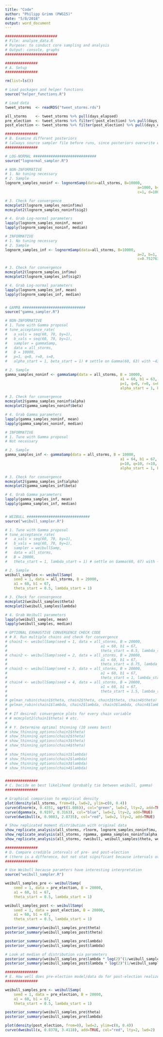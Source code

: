 ```yaml
---
title: "Code"
author: "Philipp Grimm (PWG15)"
date: "5/8/2018"
output: word_document
---
```


```r

########################
# File: analyze_data.R
# Purpose: to conduct core sampling and analysis
# Output: console, graphs
########################

###############
# A. Setup 
###############

rm(list=ls())

# Load packages and helper functions
source("helper_functions.R")

# Load data
tweet_storms  <- readRDS("tweet_storms.rds")

all_storms    <- tweet_storms %>% pull(days_elapsed)
pre_election  <- tweet_storms %>% filter(!post_election) %>% pull(days_elapsed)
post_election <- tweet_storms %>% filter(post_election) %>% pull(days_elapsed)

###############
# B. Examine different posteriors 
# (always source sampler file before runs, since posteriors overwrite each other) 
###############

# LOG-NORMAL #############################
source("lognormal_sampler.R")

# NON-INFORMATIVE
# 1. No tuning necessary
# 2. Sample 
lognorm_samples_noninf <- lognormSamp(data=all_storms, B=10000, 
															 a=1000, b=1000, 
															 c=1, d=1000)

# 3. Check for convergence
mcmcplot2(lognorm_samples_noninf$mu)
mcmcplot2(lognorm_samples_noninf$sig2)

# 4. Grab Log-normal parameters
lapply(lognorm_samples_noninf, mean)
lapply(lognorm_samples_noninf, median)

# INFORMATIVE
# 1. No tuning necessary
# 2. Sample 
lognorm_samples_inf <- lognormSamp(data=all_storms, B=10000, 
															 a=2, b=1, 
															 c=0.752763, d=1)

# 3. Check for convergence
mcmcplot2(lognorm_samples_inf$mu)
mcmcplot2(lognorm_samples_inf$sig2)

# 4. Grab Log-normal parameters
lapply(lognorm_samples_inf, mean)
lapply(lognorm_samples_inf, median)


# GAMMA #############################
source("gamma_sampler.R")

# NON-INFORMATIVE
# 1. Tune with Gamma proposal
# tune_acceptance_rate(
# 	a_vals = seq(60, 70, by=1),
# 	b_vals = seq(60, 70, by=1),
# 	sampler = gammaSamp,
# 	data = all_storms,
# 	B = 10000,
# 	p=1, q=0, r=0, s=0,
# 	alpha_start = 1, beta_start = 1) # settle on Gamma(60, 63) with ~43% acceptance

# 2. Sample 
gamma_samples_noninf <- gammaSamp(data = all_storms, B = 10000,
													 a1 = 60, b1 = 63,
													 p=1, q=0, r=0, s=0,
													 alpha_start = 1, beta_start = 1)

# 3. Check for convergence
mcmcplot2(gamma_samples_noninf$alpha)
mcmcplot2(gamma_samples_noninf$beta)

# 4. Grab Gamma parameters
lapply(gamma_samples_noninf, mean)
lapply(gamma_samples_noninf, median)

# INFORMATIVE
# 1. Tune with Gamma proposal
# Not necessary

# 2. Sample 
gamma_samples_inf <- gammaSamp(data = all_storms, B = 10000,
													 a1 = 64, b1 = 67,
													 p=10, q=10, r=10, s=10,
													 alpha_start = 1, beta_start = 1)

# 3. Check for convergence
mcmcplot2(gamma_samples_inf$alpha)
mcmcplot2(gamma_samples_inf$beta)

# 4. Grab Gamma parameters
lapply(gamma_samples_inf, mean)
lapply(gamma_samples_inf, median)


# WEIBULL #############################
source("weibull_sampler.R")

# 1. Tune with Gamma proposal
# tune_acceptance_rate(
# 	a_vals = seq(60, 70, by=1),
# 	b_vals = seq(60, 70, by=1),
# 	sampler = weibullSamp,
# 	data = all_storms,
# 	B = 20000,
# 	theta_start = 1, lambda_start = 1) # settle on Gamma(60, 67) with ~44% acceptance

# 2. Sample 
weibull_samples <- weibullSamp(
	seed = 1, data = all_storms, B = 20000,
	a1 = 60, b1 = 67,
	theta_start = 0.5, lambda_start = 1)

# 3. Check for convergence
mcmcplot2(weibull_samples$theta)
mcmcplot2(weibull_samples$lambda)

# 4. Grab Weibull parameters
lapply(weibull_samples, mean)
lapply(weibull_samples, median)

# OPTIONAL EXHAUSTIVE CONVERGENCE CHECK CODE
# # X. Run multiple chains and check for convergence
# chain1 <- weibullSamp(seed = 1, data = all_storms, B = 20000,
# 											a1 = 60, b1 = 67,
# 											theta_start = 0.5, lambda_start = 1)
# chain2 <- weibullSamp(seed = 2, data = all_storms, B = 20000,
# 											a1 = 60, b1 = 67,
# 											theta_start = 0.75, lambda_start = 2)
# chain3 <- weibullSamp(seed = 3, data = all_storms, B = 20000,
# 											a1 = 60, b1 = 67,
# 											theta_start = 1, lambda_start = 3)
# chain4 <- weibullSamp(seed = 4, data = all_storms, B = 20000,
# 											a1 = 60, b1 = 67,
# 											theta_start = 1.5, lambda_start = 4)
# 
# gelman_rubin(chain1$theta, chain2$theta, chain3$theta, chain4$theta)
# gelman_rubin(chain1$lambda, chain2$lambda, chain3$lambda, chain4$lambda)
# 
# # If desired: convergence plots for every chain variable
# # mcmcplot2(chain1$theta) # etc.
# 
# # Y. Determine optimal thinning (10 seems best)
# show_thinning_options(chain1$theta)
# show_thinning_options(chain2$theta)
# show_thinning_options(chain3$theta)
# show_thinning_options(chain4$theta)
# 
# show_thinning_options(chain1$lambda)
# show_thinning_options(chain2$lambda)
# show_thinning_options(chain3$lambda)
# show_thinning_options(chain4$lambda)


###############
# C. Decide on best likelihood (probably tie between weibull, gamma)
###############

# Graphical comparison to empirical density
plot(density(all_storms, from=0), lwd=2, ylim=c(0, 0.4))
curve(dlnorm(x, 0.4351, sqrt(1.086)), col="green", lwd=2, lty=2, add=TRUE)
curve(dgamma(x, 0.9197, 0.3163), col="blue", lwd=2, lty=2, add=TRUE)
curve(dweibull(x, 0.9083, 2.8735), col="red", lwd=2, lty=2, add=TRUE)

# Show replicated moment distribution with original data
show_replicate_analysis(all_storms, rlnorm, lognorm_samples_noninf$mu, sqrt(lognorm_samples_noninf$sig2)) # remember sqrt!
show_replicate_analysis(all_storms, rgamma, gamma_samples_noninf$alpha, gamma_samples_noninf$beta)
show_replicate_analysis(all_storms, rweibull, weibull_samples$theta, weibull_samples$lambda)

###############
# D. Compare credible intervals of pre- and post-election 
# (there is a difference, but not stat significant because intervals overlap)
###############

# Use Weibull because paramters have interesting interpretation
source("weibull_sampler.R")

weibull_samples_pre <- weibullSamp(
	seed = 1, data = pre_election, B = 20000,
	a1 = 60, b1 = 67,
	theta_start = 0.5, lambda_start = 1)

weibull_samples_post <- weibullSamp(
	seed = 1, data = post_election, B = 20000,
	a1 = 60, b1 = 67,
	theta_start = 0.5, lambda_start = 1)

posterior_summary(weibull_samples_pre$theta)
posterior_summary(weibull_samples_post$theta)

posterior_summary(weibull_samples_pre$lambda)
posterior_summary(weibull_samples_post$lambda)

# Look at median of distribution via parameters
posterior_summary(weibull_samples_pre$lambda * log(2)^(1/weibull_samples_pre$theta))
posterior_summary(weibull_samples_post$lambda * log(2)^(1/weibull_samples_post$theta))

###############
# E. How well does pre-election model/data do for post-election realized data?
###############

weibull_samples_pre <- weibullSamp(
	seed = 1, data = pre_election, B = 20000,
	a1 = 60, b1 = 67,
	theta_start = 0.5, lambda_start = 1)

posterior_summary(weibull_samples_pre$theta)
posterior_summary(weibull_samples_pre$lambda)

plot(density(post_election, from=0), lwd=2, ylim=c(0, 0.4))
curve(dweibull(x, 0.8378, 3.4118), add=TRUE, col="red", lty=2, lwd=2)

```